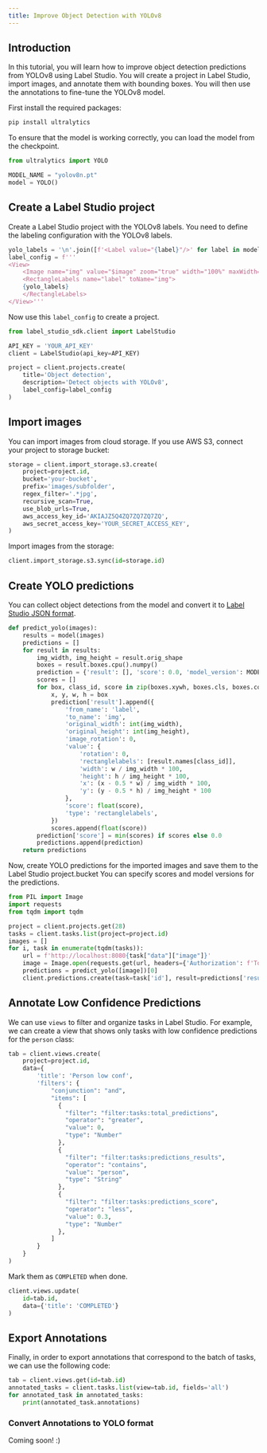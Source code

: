 ```yaml
---
title: Improve Object Detection with YOLOv8
---
```



## Introduction

In this tutorial, you will learn how to improve object detection predictions from YOLOv8 using Label Studio. You will create a project in Label Studio, import images, and annotate them with bounding boxes. You will then use the annotations to fine-tune the YOLOv8 model.

First install the required packages:

```bash
pip install ultralytics
```
To ensure that the model is working correctly, you can load the model from the checkpoint.

```python
from ultralytics import YOLO

MODEL_NAME = "yolov8n.pt"
model = YOLO()
```

## Create a Label Studio project

Create a Label Studio project with the YOLOv8 labels. You need to define the labeling configuration with the YOLOv8 labels.

```python
yolo_labels = '\n'.join([f'<Label value="{label}"/>' for label in model.names.values()])
label_config = f'''
<View>
    <Image name="img" value="$image" zoom="true" width="100%" maxWidth="800" brightnessControl="true" contrastControl="true" gammaControl="true" />
    <RectangleLabels name="label" toName="img">
    {yolo_labels}
    </RectangleLabels>
</View>'''
```

Now use this `label_config` to create a project.

```python
from label_studio_sdk.client import LabelStudio

API_KEY = 'YOUR_API_KEY'
client = LabelStudio(api_key=API_KEY)

project = client.projects.create(
    title='Object detection',
    description='Detect objects with YOLOv8',
    label_config=label_config
)
```

## Import images

You can import images from cloud storage. If you use AWS S3, connect your project to storage bucket:

```python
storage = client.import_storage.s3.create(
    project=project.id,
    bucket='your-bucket',
    prefix='images/subfolder',
    regex_filter='.*jpg',
    recursive_scan=True,
    use_blob_urls=True,
    aws_access_key_id='AKIAJZ5Q4ZQ7ZQ7ZQ7ZQ',
    aws_secret_access_key='YOUR_SECRET_ACCESS_KEY',
)
```

Import images from the storage:

```python
client.import_storage.s3.sync(id=storage.id)
```

## Create YOLO predictions

You can collect object detections from the model and convert it to [Label Studio JSON format](/docs/tasks.html#Basic-Label-Studio-JSON-format).

```python
def predict_yolo(images):
    results = model(images)
    predictions = []
    for result in results:
        img_width, img_height = result.orig_shape
        boxes = result.boxes.cpu().numpy()
        prediction = {'result': [], 'score': 0.0, 'model_version': MODEL_NAME}
        scores = []
        for box, class_id, score in zip(boxes.xywh, boxes.cls, boxes.conf):
            x, y, w, h = box
            prediction['result'].append({
                'from_name': 'label',
                'to_name': 'img',
                'original_width': int(img_width),
                'original_height': int(img_height),
                'image_rotation': 0,
                'value': {
                    'rotation': 0,
                    'rectanglelabels': [result.names[class_id]],
                    'width': w / img_width * 100,
                    'height': h / img_height * 100,
                    'x': (x - 0.5 * w) / img_width * 100,
                    'y': (y - 0.5 * h) / img_height * 100
                },
                'score': float(score),
                'type': 'rectanglelabels',
            })
            scores.append(float(score))
        prediction['score'] = min(scores) if scores else 0.0
        predictions.append(prediction)
    return predictions
```


Now, create YOLO predictions for the imported images and save them to the Label Studio project.bucket
You can specify scores and model versions for the predictions.

```python
from PIL import Image
import requests
from tqdm import tqdm

project = client.projects.get(28)
tasks = client.tasks.list(project=project.id)
images = []
for i, task in enumerate(tqdm(tasks)):
    url = f'http://localhost:8080{task["data"]["image"]}'
    image = Image.open(requests.get(url, headers={'Authorization': f'Token {API_KEY}'}, stream=True).raw)
    predictions = predict_yolo([image])[0]
    client.predictions.create(task=task['id'], result=predictions['result'], score=predictions['score'], model_version=predictions['model_version'])
```

## Annotate Low Confidence Predictions

We can use `views` to filter and organize tasks in Label Studio. For example, we can create a view that shows only tasks with low confidence predictions for the `person` class:

```python
tab = client.views.create(
    project=project.id,
    data={
        'title': 'Person low conf',
        'filters': {
            "conjunction": "and",
            "items": [
              {
                "filter": "filter:tasks:total_predictions",
                "operator": "greater",
                "value": 0,
                "type": "Number"
              },
              {
                "filter": "filter:tasks:predictions_results",
                "operator": "contains",
                "value": "person",
                "type": "String"
              },
              {
                "filter": "filter:tasks:predictions_score",
                "operator": "less",
                "value": 0.3,
                "type": "Number"
              },
            ]
        }
    }
)
```

Mark them as `COMPLETED` when done.

```python
client.views.update(
    id=tab.id,
    data={'title': 'COMPLETED'}
)
```

## Export Annotations

Finally, in order to export annotations that correspond to the batch of tasks, we can use the following code:

```python
tab = client.views.get(id=tab.id)
annotated_tasks = client.tasks.list(view=tab.id, fields='all')
for annotated_task in annotated_tasks:
    print(annotated_task.annotations)
```

### Convert Annotations to YOLO format

Coming soon! :)